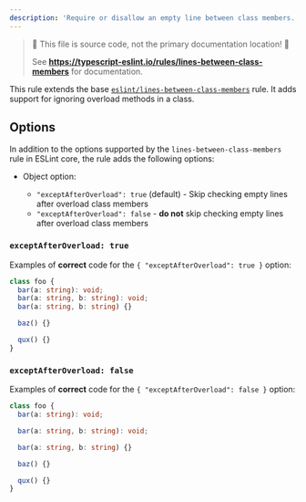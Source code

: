 ```yaml
---
description: 'Require or disallow an empty line between class members.'
---
```



> 🛑 This file is source code, not the primary documentation location! 🛑
>
> See **https://typescript-eslint.io/rules/lines-between-class-members** for documentation.

This rule extends the base [`eslint/lines-between-class-members`](https://eslint.org/docs/rules/lines-between-class-members) rule.
It adds support for ignoring overload methods in a class.

## Options

In addition to the options supported by the `lines-between-class-members` rule in ESLint core, the rule adds the following options:

- Object option:

  - `"exceptAfterOverload": true` (default) - Skip checking empty lines after overload class members
  - `"exceptAfterOverload": false` - **do not** skip checking empty lines after overload class members

### `exceptAfterOverload: true`

Examples of **correct** code for the `{ "exceptAfterOverload": true }` option:

```ts option='"always", { "exceptAfterOverload": true }' showPlaygroundButton
class foo {
  bar(a: string): void;
  bar(a: string, b: string): void;
  bar(a: string, b: string) {}

  baz() {}

  qux() {}
}
```

### `exceptAfterOverload: false`

Examples of **correct** code for the `{ "exceptAfterOverload": false }` option:

```ts option='"always", { "exceptAfterOverload": false }' showPlaygroundButton
class foo {
  bar(a: string): void;

  bar(a: string, b: string): void;

  bar(a: string, b: string) {}

  baz() {}

  qux() {}
}
```
